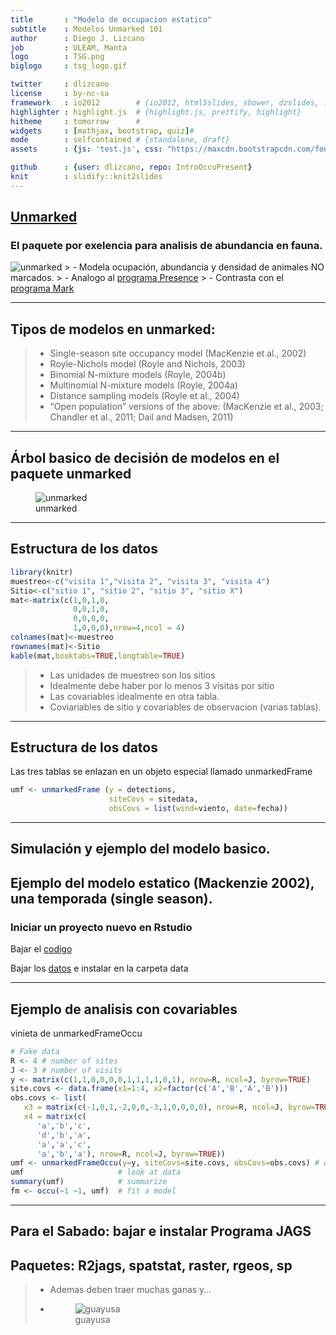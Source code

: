 ```yaml
---
title       : "Modelo de occupacion estatico"
subtitle    : Modelos Unmarked 101
author      : Diego J. Lizcano
job         : ULEAM, Manta
logo        : TSG.png
biglogo     : tsg_logo.gif

twitter     : dlizcano
license     : by-nc-sa  
framework   : io2012        # {io2012, html5slides, shower, dzslides, ...}
highlighter : highlight.js  # {highlight.js, prettify, highlight}
hitheme     : tomorrow      # 
widgets     : [mathjax, bootstrap, quiz]# 
mode        : selfcontained # {standalone, draft}
assets      : {js: 'test.js', css: "https://maxcdn.bootstrapcdn.com/font-awesome/4.6.3/css/font-awesome.min.css"}

github      : {user: dlizcano, repo: IntroOccuPresent}
knit        : slidify::knit2slides
---
```



## [Unmarked](https://www.jstatsoft.org/article/view/v043i10)

### El paquete por exelencia para analisis de abundancia en fauna. 

![unmarked](assets/img/unmarked.jpg)
> - Modela ocupación, abundancia y densidad de animales NO marcados. 
> - Analogo al [programa Presence](http://www.mbr-pwrc.usgs.gov/software/presence.html)
> - Contrasta con el [programa Mark](http://warnercnr.colostate.edu/~gwhite/mark/mark.htm)


---

## Tipos de modelos en unmarked:

> - Single-season site occupancy model (MacKenzie et al., 2002)
> - Royle-Nichols model (Royle and Nichols, 2003)
> - Binomial N-mixture models (Royle, 2004b)
> - Multinomial N-mixture models (Royle, 2004a)
> - Distance sampling models (Royle et al., 2004)
> - “Open population” versions of the above: (MacKenzie et al., 2003; Chandler
et al., 2011; Dail and Madsen, 2011)

---

## Árbol basico de decisión de modelos en el paquete unmarked

![unmarked](assets/img/unmarked2.jpg)

---

## Estructura de los datos 

```r
library(knitr)
muestreo<-c("visita 1","visita 2", "visita 3", "visita 4")
Sitio<-c("sitio 1", "sitio 2", "sitio 3", "sitio X")
mat<-matrix(c(1,0,1,0,
              0,0,1,0,
              0,0,0,0,
              1,0,0,0),nrow=4,ncol = 4)
colnames(mat)<-muestreo
rownames(mat)<-Sitio
kable(mat,booktabs=TRUE,longtable=TRUE)
```

> - Las unidades de muestreo son los sitios 
> - Idealmente debe haber por lo menos 3 visitas por sitio
> - Las covariables idealmente en otra tabla. 
> - Coviariables de sitio y covariables de observacion (varias tablas).

---

## Estructura de los datos 

Las tres tablas se enlazan en un objeto especial llamado unmarkedFrame

```r

umf <- unmarkedFrame (y = detections,
                      siteCovs = sitedata,
                      obsCovs = list(wind=viento, date=fecha))

```

---

## Simulación y ejemplo del modelo basico.


## Ejemplo del modelo estatico (Mackenzie 2002), una temporada (single season).

### Iniciar un proyecto nuevo en Rstudio

Bajar el [codigo](https://gist.github.com/dlizcano/466eb0abc55c0957e441f091a7659330)

Bajar los [datos](https://github.com/dlizcano/IntroOccuPresent/tree/gh-pages/data) e instalar en la carpeta data


---

## Ejemplo de analisis con covariables

vinieta de unmarkedFrameOccu

```r

# Fake data
R <- 4 # number of sites
J <- 3 # number of visits
y <- matrix(c(1,1,0,0,0,0,1,1,1,1,0,1), nrow=R, ncol=J, byrow=TRUE)
site.covs <- data.frame(x1=1:4, x2=factor(c('A','B','A','B')))
obs.covs <- list(
   x3 = matrix(c(-1,0,1,-2,0,0,-3,1,0,0,0,0), nrow=R, ncol=J, byrow=TRUE),
   x4 = matrix(c(
      'a','b','c',
      'd','b','a',
      'a','a','c',
      'a','b','a'), nrow=R, ncol=J, byrow=TRUE))
umf <- unmarkedFrameOccu(y=y, siteCovs=site.covs, obsCovs=obs.covs) # organize data
umf                     # look at data
summary(umf)            # summarize      
fm <- occu(~1 ~1, umf)  # fit a model


```


---

## Para el Sabado: bajar e instalar Programa JAGS 
## Paquetes: R2jags, spatstat, raster, rgeos, sp
> - Ademas deben traer muchas ganas y...
> - ![guayusa](assets/img/coffee.png)



